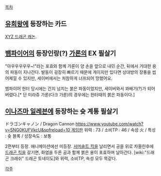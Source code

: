 [[목차]]
== [[유희왕]]에 등장하는 카드 ==
[[XYZ 드래곤 캐논]].

== [[뱀파이어]]의 등장인랑(?) [[가론]]의 EX 필살기 ==
"아우우우우우~!"라는 포효와 함께 가론이 양 손을 앞으로 내민 순간, 뒤에서 거대한 용의 파동이 지나간다. 발동이 굉장히 빠르기 때문에 게이지만 있다면 상대방의 장풍을 씹어제낄 수 있지만, 세이버에서는 처참하게 너프되어 망했어요. 

뱀파이어 헌터 당시에는 간지 넘치는 붉은 파동이었지만, 세이버와서 꽈배기(?)가 되어버렸다.[* 단 미라쥬 가론(다크 가론)의 경우에는 헌터때의 붉은 파동이다.]

== [[이나즈마 일레븐]]에 등장하는 슛 계통 필살기 ==

ドラゴンキャノン / Dragon Cannon [[https://www.youtube.com/watch?v=SNG0KUFVkcU&spfreload=10 게임판]] 
위력 : 73 / 소비TP : 46 / 속성 火 / 특성 : 슛 블록 / 성장속도 : 보통

2편부터 등장. 애니메이션에선 미등장. [[서머솔트 킥]]을 날리면서 공을 위로 차올린후에 [[드래곤 킥]]을 갈기면, 화염을 두른 공과 함께 붉은 용이 포효하며 날아간다. [wiki:"드래곤 크래쉬" 드래곤 토네이도]와 위력, 소비TP, 속성 모두 똑같다.

[[각주]]
